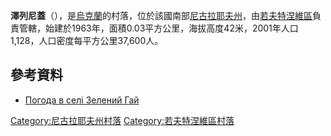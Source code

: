 {{coord|46|56|22|N|32|14|29|E|scale:100000|display=title}}

'''澤列尼蓋'''（{{lang-uk|Зелений Гай}}），是[[烏克蘭|烏克蘭]]的村落，位於該國南部[[尼古拉耶夫州|尼古拉耶夫州]]，由[[若夫特涅維區|若夫特涅維區]]負責管轄，始建於1963年，面積0.03平方公里，海拔高度42米，2001年人口1,128，人口密度每平方公里37,600人。

==參考資料==
* [http://weather.in.ua/ua/nikolaevskaja/8888 Погода в селі Зелений Гай] {{Wayback|url=http://weather.in.ua/ua/nikolaevskaja/8888 |date=20111221112133 }}

[[Category:尼古拉耶夫州村落|Category:尼古拉耶夫州村落]]
[[Category:若夫特涅維區村落|Category:若夫特涅維區村落]]


{{Mykolaiv-geo-stub}}